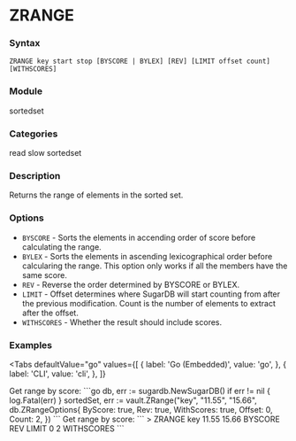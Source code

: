 
# ZRANGE

### Syntax
```
ZRANGE key start stop [BYSCORE | BYLEX] [REV] [LIMIT offset count] [WITHSCORES]
```

### Module
<span className="acl-category">sortedset</span>

### Categories 
<span className="acl-category">read</span>
<span className="acl-category">slow</span>
<span className="acl-category">sortedset</span>

### Description 
Returns the range of elements in the sorted set.

### Options 
- `BYSCORE` - Sorts the elements in accending order of score before calculating the range.
- `BYLEX` - Sorts the elements in ascending lexicographical order before calcularing the range.
  This option only works if all the members have the same score.
- `REV` - Reverse the order determined by BYSCORE or BYLEX.
- `LIMIT` - Offset determines where SugarDB will start counting from after the previous modification.
  Count is the number of elements to extract after the offset.
- `WITHSCORES` - Whether the result should include scores.

### Examples

<Tabs
  defaultValue="go"
  values={[
    { label: 'Go (Embedded)', value: 'go', },
    { label: 'CLI', value: 'cli', },
  ]}
>
  <TabItem value="go">
    Get range by score:
    ```go
    db, err := sugardb.NewSugarDB()
    if err != nil {
      log.Fatal(err)
    }
    sortedSet, err := vault.ZRange("key", "11.55", "15.66", db.ZRangeOptions{
      ByScore:    true,
      Rev:        true,
      WithScores: true,
      Offset:     0,
      Count:      2,
    })
    ```
  </TabItem>
  <TabItem value="cli">
    Get range by score:
    ```
    > ZRANGE key 11.55 15.66 BYSCORE REV LIMIT 0 2 WITHSCORES
    ```
  </TabItem>
</Tabs>  
